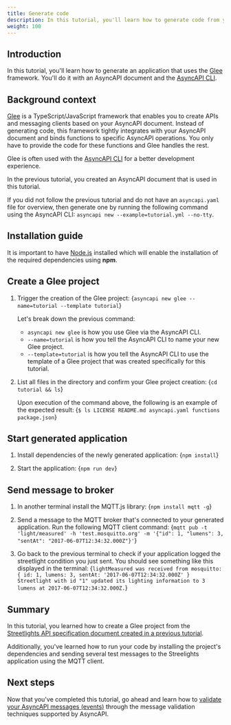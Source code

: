 ```yaml
---
title: Generate code 
description: In this tutorial, you'll learn how to generate code from your AsyncAPI document.
weight: 100
---
```


## Introduction

In this tutorial, you'll learn how to generate an application that uses the [Glee](https://github.com/asyncapi/glee) framework. You'll do it with an AsyncAPI document and the [AsyncAPI CLI](/tools/cli).

## Background context
[Glee](https://github.com/asyncapi/glee) is a TypeScript/JavaScript framework that enables you to create APIs and messaging clients based on your AsyncAPI document. Instead of generating code, this framework tightly integrates with your AsyncAPI document and binds functions to specific AsyncAPI operations. You only have to provide the code for these functions and Glee handles the rest.

Glee is often used with the [AsyncAPI CLI](/tools/cli) for a better development experience.

In the previous tutorial, you created an AsyncAPI document that is used in this tutorial.

<Remember>

If you did not follow the previous tutorial and do not have an `asyncapi.yaml` file for overview, then generate one by running the following command using the AsyncAPI CLI: 
`asyncapi new --example=tutorial.yml --no-tty`.

</Remember>

## Installation guide
<Remember>

It is important to have [Node.js](https://nodejs.org/en/download/) installed which will enable the installation of the required dependencies using <B>npm</B>.

</Remember>


<CliInstallation/>

## Create a Glee project

1. Trigger the creation of the Glee project:
    <CodeBlock language="bash">
    {`asyncapi new glee --name=tutorial --template tutorial`}
    </CodeBlock>

    Let's break down the previous command:
    - `asyncapi new glee` is how you use Glee via the AsyncAPI CLI. 
    - `--name=tutorial` is how you tell the AsyncAPI CLI to name your new Glee project. 
    - `--template=tutorial` is how you tell the AsyncAPI CLI to use the template of a Glee project that was created specifically for this tutorial. 

2. List all files in the directory and confirm your Glee project creation:
    <CodeBlock language="bash">
    {`cd tutorial && ls`}
    </CodeBlock>

    Upon execution of the command above, the following is an example of the expected result:
    <CodeBlock language="bash">
    {`$ ls
    LICENSE
    README.md
    asyncapi.yaml
    functions
    package.json`}
    </CodeBlock>

## Start generated application
1. Install dependencies of the newly generated application:
    <CodeBlock language="bash">
    {`npm install`}
    </CodeBlock>

2. Start the application:
    <CodeBlock language="bash">
    {`npm run dev`}
    </CodeBlock>

## Send message to broker
1. In another terminal install the MQTT.js library:
    <CodeBlock language="bash">
    {`npm install mqtt -g`}
    </CodeBlock>

2. Send a message to the MQTT broker that's connected to your generated application. Run the following MQTT client command:
    <CodeBlock language="bash">
    {`mqtt pub -t 'light/measured' -h 'test.mosquitto.org' -m '{"id": 1, "lumens": 3, "sentAt": "2017-06-07T12:34:32.000Z"}'`}
    </CodeBlock>

3. Go back to the previous terminal to check if your application logged the streetlight condition you just sent. You should see something like this displayed in the terminal:
    <CodeBlock language="bash">
    {`lightMeasured was received from mosquitto:
    { id: 1, lumens: 3, sentAt: '2017-06-07T12:34:32.000Z' }
    Streetlight with id "1" updated its lighting information to 3 lumens at 2017-06-07T12:34:32.000Z.`}
    </CodeBlock>
## Summary
In this tutorial, you learned how to create a Glee project from the [Streetlights API specification document created in a previous tutorial](https://asyncapi.com/docs/tutorials/create-asyncapi-document). 

Additionally, you've learned how to run your code by installing the project's dependencies and sending several test messages to the Streelights application using the MQTT client.

## Next steps
Now that you've completed this tutorial, go ahead and learn how to [validate your AsyncAPI messages (events)](https://asyncapi.com/docs/tutorials/message-validation) through the message validation techniques supported by AsyncAPI.
